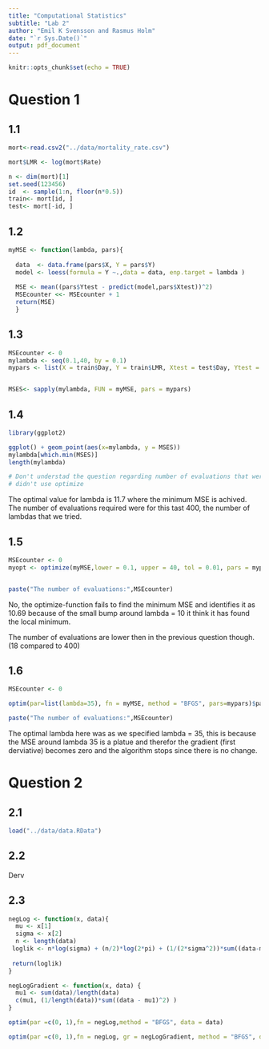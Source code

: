 ```yaml
---
title: "Computational Statistics"
subtitle: "Lab 2"
author: "Emil K Svensson and Rasmus Holm"
date: "`r Sys.Date()`"
output: pdf_document
---
```


```r
knitr::opts_chunk$set(echo = TRUE)
```

# Question 1

## 1.1 

```r

mort<-read.csv2("../data/mortality_rate.csv")

mort$LMR <- log(mort$Rate)

n <- dim(mort)[1] 
set.seed(123456)
id  <- sample(1:n, floor(n*0.5)) 
train<- mort[id, ]
test<- mort[-id, ]

```

## 1.2

```r

myMSE <- function(lambda, pars){
  
  data  <- data.frame(pars$X, Y = pars$Y)  
  model <- loess(formula = Y ~.,data = data, enp.target = lambda )
  
  MSE <- mean((pars$Ytest - predict(model,pars$Xtest))^2) 
  MSEcounter <<- MSEcounter + 1
  return(MSE)
  }

```



## 1.3 

```r
MSEcounter <- 0 
mylambda <- seq(0.1,40, by = 0.1)
mypars <- list(X = train$Day, Y = train$LMR, Xtest = test$Day, Ytest = test$LMR)


MSES<- sapply(mylambda, FUN = myMSE, pars = mypars)

```

## 1.4 

```r
library(ggplot2)

ggplot() + geom_point(aes(x=mylambda, y = MSES))
mylambda[which.min(MSES)]
length(mylambda)

# Don't understad the question regarding number of evaluations that were required?
# didn't use optimize 
```

The optimal value for lambda is 11.7 where the minimum MSE is achived. The number of evaluations required were for this tast 400, the number of lambdas that we tried.

## 1.5 


```r

MSEcounter <- 0
myopt <- optimize(myMSE,lower = 0.1, upper = 40, tol = 0.01, pars = mypars)


paste("The number of evaluations:",MSEcounter)
```

No, the optimize-function fails to find the minimum MSE and identifies it as 10.69 because of the small bump around lambda = 10 it think it has found the local minimum.

The number of evaluations are lower then in the previous question though. (18 compared to 400)

## 1.6

```r
MSEcounter <- 0

optim(par=list(lambda=35), fn = myMSE, method = "BFGS", pars=mypars)$par

paste("The number of evaluations:",MSEcounter)

```

The optimal lambda here was as we specified lambda = 35, this is because the MSE around lambda 35 is a platue and therefor the gradient (first derviative) becomes zero and the algorithm stops since there is no change.


# Question 2

## 2.1 

```r
load("../data/data.RData")
```

## 2.2 

Derv

## 2.3

```r

negLog <- function(x, data){
  mu <- x[1]
  sigma <- x[2]
  n <- length(data)
 loglik <- n*log(sigma) + (n/2)*log(2*pi) + (1/(2*sigma^2))*sum((data-mu)^2)
  
 return(loglik)
}

negLogGradient <- function(x, data) {
  mu1 <- sum(data)/length(data)
  c(mu1, (1/length(data))*sum((data - mu1)^2) )
}

optim(par =c(0, 1),fn = negLog,method = "BFGS", data = data)

optim(par =c(0, 1),fn = negLog, gr = negLogGradient, method = "BFGS", data = data)


```



